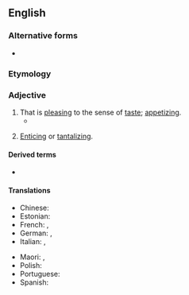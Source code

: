 {{also|mouth-watering}}
==English==

===Alternative forms===
* {{l|en|mouth-watering}}

===Etymology===
{{compound|en|mouth|watering}}

===Adjective===
{{en-adj}}

# That is [[pleasing]] to the sense of [[taste]]; [[appetizing]].
#* {{quote-book|lang=en|year=2006|title=Doctor in Vanuatu|author=Ted Freeman|location=Suva, Fiji|publisher=Institute of Pacific Studies, University of the South Pacific|isbn=9789820203808|page={{gbooks|2bwHt0yDGWwC|38|mouth-watering}}|passage=If the weather was not too rough at Norfolk Island, the ''Tulagi'' took on board some Norfolk Island fish, which arrived frozen in Vila. This fish was heavily in demand in Vila as it had a '''mouth-watering''' taste and was safe to eat.}}
# {{lb|en|by extension}} [[enticing|Enticing]] or [[tantalizing]].

====Derived terms====
* {{l|en|mouthwateringly}}

====Translations====
{{trans-top|delicious in taste}}
* Chinese: {{t|zh|令人垂涎的}}
* Estonian: {{t+|et|isuäratav}}
* French: {{t+|fr|alléchant|m}}, {{t+|fr|appétissant|m}}
* German: {{t+|de|lecker}}, {{t+|de|appetitlich}}
* Italian: {{t+|it|appetitoso|m}}, {{t+|it|invitante}}
{{trans-mid}}
* Maori: {{t|mi|whakawaiwai}}, {{t|mi|mōwaiwai}}
* Polish: {{t+|pl|apetyczny}}
* Portuguese: {{t+|pt|de dar água na boca}}
* Spanish: {{t|es|de toma pan y moja}}
{{trans-bottom}}